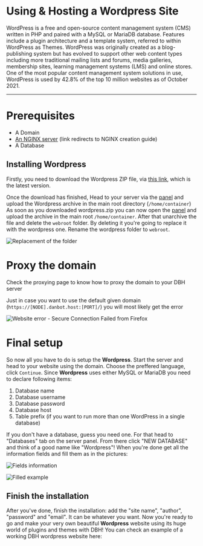 # Using & Hosting a Wordpress Site

WordPress is a free and open-source content management system (CMS) written in PHP and paired with a MySQL or MariaDB database. Features include a plugin architecture and a template system, referred to within WordPress as Themes. WordPress was originally created as a blog-publishing system but has evolved to support other web content types including more traditional mailing lists and forums, media galleries, membership sites, learning management systems (LMS) and online stores. One of the most popular content management system solutions in use, WordPress is used by 42.8% of the top 10 million websites as of October 2021.

<Redirect
  href="https://en.wikipedia.org/wiki/WordPress"
  label="Source: Wikipedia"
/>

---

# Prerequisites

- A Domain
- [An NGINX server](/server/web-hosting/nginx) (link redirects to NGINX creation guide)
- A Database

## Installing Wordpress

Firstly, you need to download the Wordpress ZIP file, via [this link](https://wordpress.org/latest.zip), which is the latest version.

Once the download has finished, Head to your server via the [panel](https://panel.danbot.host/) and upload the Wordpress archive in the main root directory (`/home/container`)
As soon as you downloaded wordpress.zip you can now open the [panel](https://panel.danbot.host/) and upload the archive in the main root `/home/container`. After that unarchive the file and delete the `webroot` folder. By deleting it you're going to replace it with the wordpress one. Rename the wordpress folder to `webroot`.

![Replacement of the folder](/content/wordpress/replacement.png)

# Proxy the domain

Check the proxying page to know how to proxy the domain to your DBH server

<Redirect href="/beginner/proxying" />

Just in case you want to use the default given domain (`https://[NODE].danbot.host:[PORT]/`) you will most likely get the error

![Website error - Secure Connection Failed from Firefox](/content/wordpress/error-website.png)

# Final setup

So now all you have to do is setup the **Wordpress**. Start the server and head to your website using the domain. Choose the preffered language, click `Continue`. Since **Wordpress** uses either MySQL or MariaDB you need to declare following items:

1. Database name
2. Database username
3. Database password
4. Database host
5. Table prefix (if you want to run more than one WordPress in a single database)

If you don't have a database, guess you need one. For that head to "Databases" tab on the server panel. From there click "NEW DATABASE" and think of a good name like "Wordpress"! When you're done get all the information fields and fill them as in the pictures:

![Fields information](/content/wordpress/fields.png)

![Filled example](/content/wordpress/wordpress-data.png)

## Finish the installation

After you've done, finish the installation: add the "site name", "author", "password" and "email". It can be whatever you want. Now you're ready to go and make your very own beautiful **Wordpress** website using its huge world of plugins and themes with DBH! You can check an example of a working DBH wordpress website here:

<Redirect
  href="http://wordpress.rick-roll.xyz/"
  label="Example - wordpress.rick-roll.xyz"
/>
